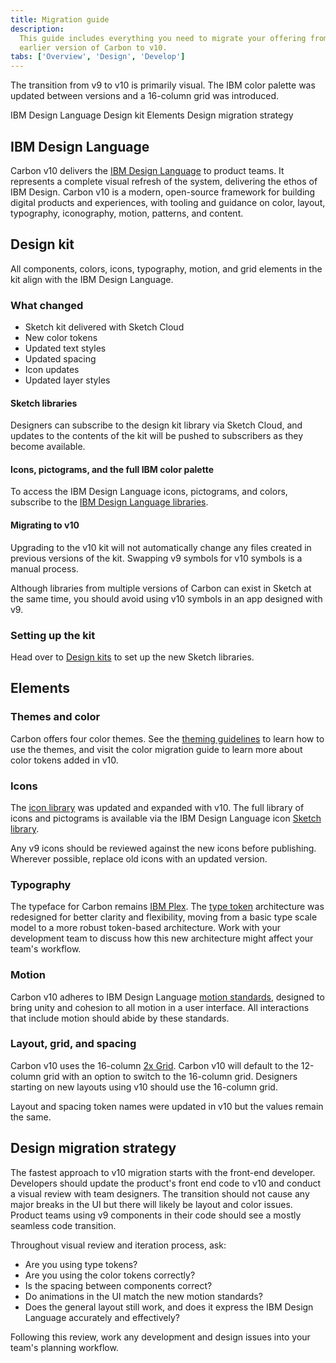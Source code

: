 ```yaml
---
title: Migration guide
description:
  This guide includes everything you need to migrate your offering from an
  earlier version of Carbon to v10.
tabs: ['Overview', 'Design', 'Develop']
---
```


<PageDescription>

The transition from v9 to v10 is primarily visual. The IBM color palette was
updated between versions and a 16-column grid was introduced.

</PageDescription>

<AnchorLinks>

<AnchorLink>IBM Design Language</AnchorLink>
<AnchorLink>Design kit</AnchorLink>
<AnchorLink>Elements</AnchorLink>
<AnchorLink>Design migration strategy</AnchorLink>

</AnchorLinks>

## IBM Design Language

Carbon v10 delivers the
[IBM Design Language](https://www.ibm.com/design/language/) to product teams. It
represents a complete visual refresh of the system, delivering the ethos of IBM
Design. Carbon v10 is a modern, open-source framework for building digital
products and experiences, with tooling and guidance on color, layout,
typography, iconography, motion, patterns, and content.

## Design kit

All components, colors, icons, typography, motion, and grid elements in the kit
align with the IBM Design Language.

### What changed

- Sketch kit delivered with Sketch Cloud
- New color tokens
- Updated text styles
- Updated spacing
- Icon updates
- Updated layer styles

#### Sketch libraries

Designers can subscribe to the design kit library via Sketch Cloud, and updates
to the contents of the kit will be pushed to subscribers as they become
available.

#### Icons, pictograms, and the full IBM color palette

To access the IBM Design Language icons, pictograms, and colors, subscribe to
the
[IBM Design Language libraries](/designing/design-resources#color-grid-and-icons).

#### Migrating to v10

Upgrading to the v10 kit will not automatically change any files created in
previous versions of the kit. Swapping v9 symbols for v10 symbols is a manual
process.

Although libraries from multiple versions of Carbon can exist in Sketch at the
same time, you should avoid using v10 symbols in an app designed with v9.

### Setting up the kit

Head over to [Design kits](/designing/kits/sketch) to set up the new Sketch
libraries.

## Elements

### Themes and color

Carbon offers four color themes. See the
[theming guidelines](/guidelines/color/overview#themes) to learn how to use the
themes, and visit the color migration guide to learn more about color tokens
added in v10.

<Row>
<Column colLg={4} colMd={4} noGutterSm>
<ResourceCard
    subTitle="Migrating color"
    href="https://github.com/carbon-design-system/carbon/blob/v10/docs/migration/10.x-color.md"
    >

<MdxIcon name="github" />

  </ResourceCard>
</Column>
</Row>

### Icons

The [icon library](/guidelines/icons/library) was updated and expanded with v10.
The full library of icons and pictograms is available via the IBM Design
Language icon [Sketch library](/guidelines/icons/usage#resources).

Any v9 icons should be reviewed against the new icons before publishing.
Wherever possible, replace old icons with an updated version.

<Row>
<Column colLg={4} colMd={4} noGutterSm>
<ResourceCard
    subTitle="Icon migration"
    href="https://github.com/carbon-design-system/carbon/blob/v10/docs/migration/10.x-icons.md"
    >

<MdxIcon name="github" />

  </ResourceCard>
</Column>
</Row>

### Typography

The typeface for Carbon remains
[IBM Plex](/guidelines/typography/overview/#typeface:-ibm-plex). The
[type token](/guidelines/typography/overview#type-tokens-and-sets) architecture
was redesigned for better clarity and flexibility, moving from a basic type
scale model to a more robust token-based architecture. Work with your
development team to discuss how this new architecture might affect your team's
workflow.

<Row>
<Column colLg={4} colMd={4} noGutterSm>
<ResourceCard
    subTitle="Type migration"
    href="https://github.com/carbon-design-system/carbon/blob/v10/docs/migration/10.x-type.md"
    >

<MdxIcon name="github" />

  </ResourceCard>
</Column>
</Row>

### Motion

Carbon v10 adheres to IBM Design Language
[motion standards](/guidelines/motion/overview), designed to bring unity and
cohesion to all motion in a user interface. All interactions that include motion
should abide by these standards.

### Layout, grid, and spacing

Carbon v10 uses the 16-column [2x Grid](/guidelines/2x-grid/overview). Carbon
v10 will default to the 12-column grid with an option to switch to the 16-column
grid. Designers starting on new layouts using v10 should use the 16-column grid.

Layout and spacing token names were updated in v10 but the values remain the
same.

<Row>
<Column colLg={4} colMd={4} noGutterSm>
<ResourceCard
    subTitle="Layout migration"
    href="https://github.com/carbon-design-system/carbon/blob/v10/docs/migration/10.x-layout.md#migrating"
    >

<MdxIcon name="github" />

  </ResourceCard>
</Column>
</Row>

## Design migration strategy

The fastest approach to v10 migration starts with the front-end developer.
Developers should update the product's front end code to v10 and conduct a
visual review with team designers. The transition should not cause any major
breaks in the UI but there will likely be layout and color issues. Product teams
using v9 components in their code should see a mostly seamless code transition.

Throughout visual review and iteration process, ask:

- Are you using type tokens?
- Are you using the color tokens correctly?
- Is the spacing between components correct?
- Do animations in the UI match the new motion standards?
- Does the general layout still work, and does it express the IBM Design
  Language accurately and effectively?

Following this review, work any development and design issues into your team's
planning workflow.
